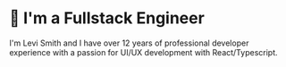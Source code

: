 # 👋 I'm a Fullstack Engineer

I'm Levi Smith and I have over 12 years of professional developer experience with a passion for UI/UX development with React/Typescript.
